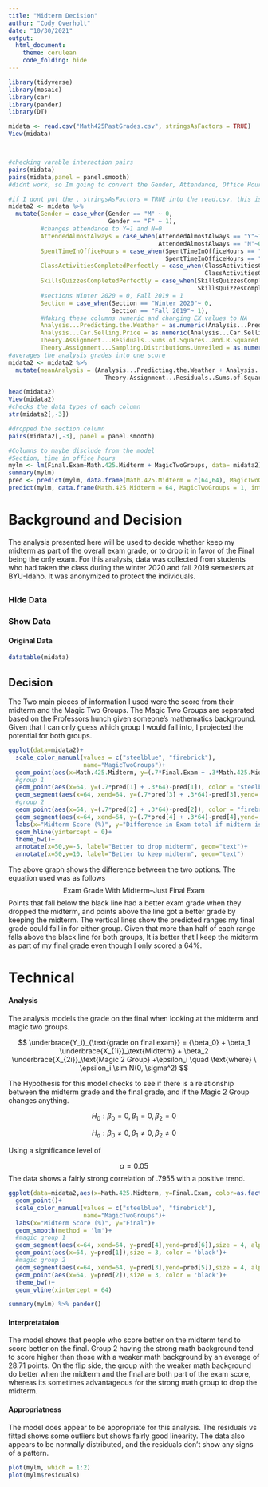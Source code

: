 ```yaml
---
title: "Midterm Decision"
author: "Cody Overholt"
date: "10/30/2021"
output: 
  html_document:
    theme: cerulean
    code_folding: hide
---
```


```r
library(tidyverse)
library(mosaic)
library(car)
library(pander)
library(DT)

midata <- read.csv("Math425PastGrades.csv", stringsAsFactors = TRUE)
View(midata)



#checking varable interaction pairs
pairs(midata)
pairs(midata,panel = panel.smooth)
#didnt work, so Im going to convert the Gender, Attendance, Office Hours, class activities, and skills quiz to 1 or 0

#if I dont put the , stringsAsFactors = TRUE into the read.csv, this is needed for the pairs plot
midata2 <- midata %>% 
  mutate(Gender = case_when(Gender == "M" ~ 0,
                            Gender == "F" ~ 1),
         #changes attendance to Y=1 and N=0
         AttendedAlmostAlways = case_when(AttendedAlmostAlways == "Y"~1,
                                          AttendedAlmostAlways == "N"~0),
         SpentTimeInOfficeHours = case_when(SpentTimeInOfficeHours == "Y"~1,
                                            SpentTimeInOfficeHours == "N"~0),
         ClassActivitiesCompletedPerfectly = case_when(ClassActivitiesCompletedPerfectly == "Y"~1,
                                                       ClassActivitiesCompletedPerfectly == "N"~0),
         SkillsQuizzesCompletedPerfectly = case_when(SkillsQuizzesCompletedPerfectly == "Y"~1,
                                                     SkillsQuizzesCompletedPerfectly == "N"~0),
         #sections Winter 2020 = 0, Fall 2019 = 1
         Section = case_when(Section == "Winter 2020"~ 0,
                             Section == "Fall 2019"~ 1),
         #Making these columns numeric and changing EX values to NA
         Analysis...Predicting.the.Weather = as.numeric(Analysis...Predicting.the.Weather),
         Analysis...Car.Selling.Price = as.numeric(Analysis...Car.Selling.Price),
         Theory.Assignment...Residuals..Sums.of.Squares..and.R.Squared = as.numeric(Theory.Assignment...Residuals..Sums.of.Squares..and.R.Squared),
         Theory.Assignment...Sampling.Distributions.Unveiled = as.numeric(Theory.Assignment...Sampling.Distributions.Unveiled))
#averages the analysis grades into one score
midata2 <- midata2 %>% 
  mutate(meanAnalysis = (Analysis...Predicting.the.Weather + Analysis...Car.Selling.Price + 
                           Theory.Assignment...Residuals..Sums.of.Squares..and.R.Squared + Theory.Assignment...Sampling.Distributions.Unveiled)/4)

head(midata2)
View(midata2)
#checks the data types of each column
str(midata2[,-3])

#dropped the section column
pairs(midata2[,-3], panel = panel.smooth)

#Columns to maybe disclude from the model
#Section, time in office hours
mylm <- lm(Final.Exam~Math.425.Midterm + MagicTwoGroups, data= midata2)
summary(mylm)
pred <- predict(mylm, data.frame(Math.425.Midterm = c(64,64), MagicTwoGroups = c(1,2)), interval = 'predict')
predict(mylm, data.frame(Math.425.Midterm = 64, MagicTwoGroups = 1, interval = 'predict'))
```

# Background and Decision

The analysis presented here will be used to decide whether keep my midterm as part of the overall exam grade, or to drop it in favor of the Final being the only exam. For this analysis, data was collected from students who had taken the class during the winter 2020 and fall 2019 semesters at BYU-Idaho. It was anonymized to protect the individuals.

## {.tabset .tabset-pills .tabset-fade}

### Hide Data

### Show Data {.tabset}



#### Original Data

```r
datatable(midata)
```
## Decision

The Two main pieces of information I used were the score from their midterm and the Magic Two Groups. The Magic Two Groups are separated based on the Professors hunch given someone’s mathematics background. Given that I can only guess which group I would fall into, I projected the potential for both groups.


```r
ggplot(data=midata2)+
  scale_color_manual(values = c("steelblue", "firebrick"),
                     name="MagicTwoGroups")+
  geom_point(aes(x=Math.425.Midterm, y=(.7*Final.Exam + .3*Math.425.Midterm)-Final.Exam, color=as.factor(MagicTwoGroups)))+
  #group 1
  geom_point(aes(x=64, y=(.7*pred[1] + .3*64)-pred[1]), color = "steelblue", size = 4)+
  geom_segment(aes(x=64, xend=64, y=(.7*pred[3] + .3*64)-pred[3],yend=(.7*pred[5] + .3*64)-pred[5]),size = 4, alpha = .01, color = "steelblue")+
  #group 2
  geom_point(aes(x=64, y=(.7*pred[2] + .3*64)-pred[2]), color = "firebrick", size = 4)+
  geom_segment(aes(x=64, xend=64, y=(.7*pred[4] + .3*64)-pred[4],yend=(.7*pred[6] + .3*64)-pred[6]),size = 4, alpha = .01, color = "firebrick")+
  labs(x="Midterm Score (%)", y="Difference in Exam total if midterm is dropped ((Final+Midterm)-Final)",title = "Final Exam grade Difference")+
  geom_hline(yintercept = 0)+
  theme_bw()+
  annotate(x=50,y=-5, label="Better to drop midterm", geom="text")+
  annotate(x=50,y=10, label="Better to keep midterm", geom="text")
```

The above graph shows the difference between the two options. The equation used was as follows $$\text{Exam Grade With Midterm} – \text{Just Final Exam}$$ Points that fall below the black line had a better exam grade when they dropped the midterm, and points above the line got a better grade by keeping the midterm. The vertical lines show the predicted ranges my final grade could fall in for either group. Given that more than half of each range falls above the black line for both groups, It is better that I keep the midterm as part of my final grade even though I only scored a 64%.

# Technical



#### Analysis

The analysis models the grade on the final when looking at the midterm and magic two groups. 

$$
  \underbrace{Y_i}_{\text{grade on final exam}} = {\beta_0} + \beta_1 \underbrace{X_{1i}}_\text{Midterm} + \beta_2 \underbrace{X_{2i}}_\text{Magic 2 Group} +\epsilon_i \quad \text{where} \ \epsilon_i \sim N(0, \sigma^2)
$$


The Hypothesis for this model checks to see if there is a relationship between the midterm grade and the final grade, and if the Magic 2 Group changes anything.

$$
  H_0 : \beta_0 = 0, \beta_1 = 0, \beta_2 = 0
$$

$$
  H_a : \beta_0 \neq 0, \beta_1 \neq 0, \beta_2 \neq 0
$$

Using a significance level of

$$
\alpha = 0.05
$$
The data shows a fairly strong correlation of .7955 with a positive trend. 

```r

ggplot(data=midata2,aes(x=Math.425.Midterm, y=Final.Exam, color=as.factor(MagicTwoGroups)))+
  geom_point()+
  scale_color_manual(values = c("steelblue", "firebrick"),
                     name="MagicTwoGroups")+
  labs(x="Midterm Score (%)", y="Final")+
  geom_smooth(method = 'lm')+
  #magic group 1
  geom_segment(aes(x=64, xend=64, y=pred[4],yend=pred[6]),size = 4, alpha = .01)+
  geom_point(aes(x=64, y=pred[1]),size = 3, color = 'black')+
  #magic group 2
  geom_segment(aes(x=64, xend=64, y=pred[3],yend=pred[5]),size = 4, alpha = .01, color = "steelblue")+
  geom_point(aes(x=64, y=pred[2]),size = 3, color = 'black')+
  theme_bw()+
  geom_vline(xintercept = 64)

summary(mylm) %>% pander()


```

#### Interpretataion

The model shows that people who score better on the midterm tend to score better on the final. Group 2 having the strong math background tend to score higher than those with a weaker math background by an average of 28.71 points. On the flip side, the group with the weaker math background do better when the midterm and the final are both part of the exam score, whereas its sometimes advantageous for the strong math group to drop the midterm.

#### Appropriatness

The model does appear to be appropriate for this analysis. The residuals vs fitted shows some outliers but shows fairly good linearity. The data also appears to be normally distributed, and the residuals don’t show any signs of a pattern.

```r
plot(mylm, which = 1:2)
plot(mylm$residuals)
```
